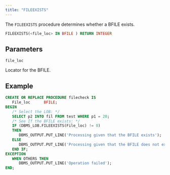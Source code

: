 ```yaml
---
title: "FILEEXISTS"
---
```


The `FILEEXISTS` procedure determines whether a BFILE exists.

```sql
FILEEXISTS(<file_loc> IN BFILE ) RETURN INTEGER
```

## Parameters

`file_loc`

Locator for the BFILE.

## Example

``` sql
CREATE OR REPLACE PROCEDURE filecheck IS
   File_loc      BFILE;
BEGIN
   /* Select the LOB: */
   SELECT p2 INTO fil FROM test WHERE p1 = 20; 
   /* See If the BFILE exists: */
   IF (DBMS_LOB.FILEEXISTS(File_loc) != 0)
   THEN
      DBMS_OUTPUT.PUT_LINE('Processing given that the BFILE exists');
   ELSE
      DBMS_OUTPUT.PUT_LINE('Processing given that the BFILE does not exist');
   END IF;
EXCEPTION
   WHEN OTHERS THEN
      DBMS_OUTPUT.PUT_LINE('Operation failed');
END;
```
